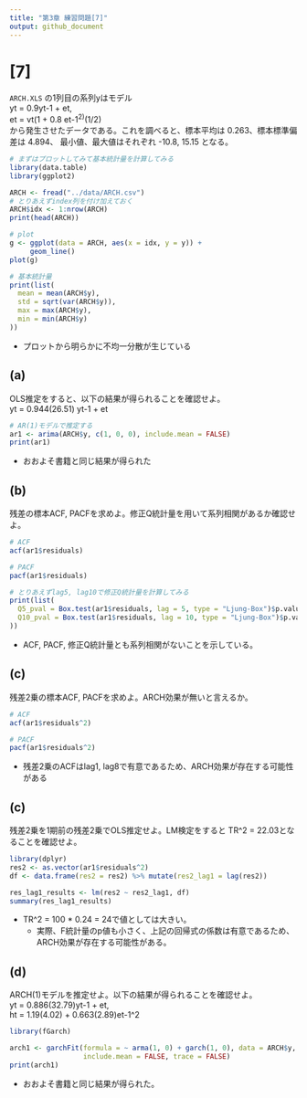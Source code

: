 ```yaml
---
title: "第3章 練習問題[7]"
output: github_document 
---
```


# [7]
`ARCH.XLS` の1列目の系列yはモデル  
  yt = 0.9yt-1 + et,  
  et = vt(1 + 0.8 et-1^2)^(1/2)  
から発生させたデータである。これを調べると、標本平均は 0.263、標本標準偏差は 4.894、
最小値、最大値はそれぞれ -10.8, 15.15 となる。  

```r
# まずはプロットしてみて基本統計量を計算してみる
library(data.table)
library(ggplot2)

ARCH <- fread("../data/ARCH.csv")
# とりあえずindex列を付け加えておく
ARCH$idx <- 1:nrow(ARCH)
print(head(ARCH))

# plot
g <- ggplot(data = ARCH, aes(x = idx, y = y)) +
     geom_line()
plot(g)

# 基本統計量
print(list(
  mean = mean(ARCH$y),
  std = sqrt(var(ARCH$y)),
  max = max(ARCH$y),
  min = min(ARCH$y)
))
```

- プロットから明らかに不均一分散が生じている


## (a)
OLS推定をすると、以下の結果が得られることを確認せよ。  
    yt = 0.944(26.51) yt-1 + et  

```r
# AR(1)モデルで推定する
ar1 <- arima(ARCH$y, c(1, 0, 0), include.mean = FALSE)
print(ar1)
```

- おおよそ書籍と同じ結果が得られた


## (b)
残差の標本ACF, PACFを求めよ。修正Q統計量を用いて系列相関があるか確認せよ。

```r
# ACF
acf(ar1$residuals)

# PACF
pacf(ar1$residuals)

# とりあえずlag5, lag10で修正Q統計量を計算してみる
print(list(
  Q5_pval = Box.test(ar1$residuals, lag = 5, type = "Ljung-Box")$p.value,
  Q10_pval = Box.test(ar1$residuals, lag = 10, type = "Ljung-Box")$p.value
))
```

- ACF, PACF, 修正Q統計量とも系列相関がないことを示している。


## (c)
残差2乗の標本ACF, PACFを求めよ。ARCH効果が無いと言えるか。

```r
# ACF
acf(ar1$residuals^2)

# PACF
pacf(ar1$residuals^2)
```

- 残差2乗のACFはlag1, lag8で有意であるため、ARCH効果が存在する可能性がある


## (c)
残差2乗を1期前の残差2乗でOLS推定せよ。LM検定をすると TR^2 = 22.03となることを確認せよ。

```r
library(dplyr)
res2 <- as.vector(ar1$residuals^2)
df <- data.frame(res2 = res2) %>% mutate(res2_lag1 = lag(res2))

res_lag1_results <- lm(res2 ~ res2_lag1, df)
summary(res_lag1_results)
```

- TR^2 = 100 * 0.24 = 24で値としては大きい。
  - 実際、F統計量のp値も小さく、上記の回帰式の係数は有意であるため、ARCH効果が存在する可能性がある。


## (d)
ARCH(1)モデルを推定せよ。以下の結果が得られることを確認せよ。  
    yt = 0.886(32.79)yt-1 + et,  
    ht = 1.19(4.02) + 0.663(2.89)et-1^2  
    
```r
library(fGarch)

arch1 <- garchFit(formula = ~ arma(1, 0) + garch(1, 0), data = ARCH$y,
                  include.mean = FALSE, trace = FALSE)
print(arch1)
```

- おおよそ書籍と同じ結果が得られた。